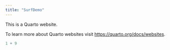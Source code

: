 ```yaml
---
title: "SurfDemo"
---
```


This is a Quarto website.

To learn more about Quarto websites visit <https://quarto.org/docs/websites>.

```r
1 + 9
```

